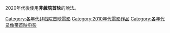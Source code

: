 {{CatPair|2000年代錄影帶首映電影|2020年代非戲院首映電影}}

2020年代後使用'''非戲院首映'''的說法。

[[Category:各年代非戲院首映電影|Category:各年代非戲院首映電影]]
[[Category:2010年代電影作品|Category:2010年代電影作品]]
[[Category:各年代录像带首映电影|Category:各年代录像带首映电影]]